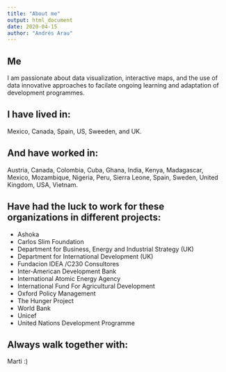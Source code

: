```yaml
---
title: "About me"
output: html_document
date: 2020-04-15
author: "Andrés Arau"
---
```



## Me

I am passionate about data visualization, interactive maps, and the use of data innovative approaches to facilate ongoing learning and adaptation of development programmes.

## I have lived in:

Mexico, Canada, Spain, US, Sweeden, and UK.

## And have worked in:

Austria, Canada, Colombia, Cuba, Ghana, India, Kenya, Madagascar, Mexico, Mozambique, Nigeria, Peru, Sierra Leone, Spain, Sweden, United Kingdom, USA, Vietnam.

## Have had the luck to work for these organizations in different projects:

* Ashoka
* Carlos Slim Foundation
* Department for Business, Energy and Industrial Strategy (UK)
* Department for International Development (UK)
* Fundacion IDEA /C230 Consultores
* Inter-American Development Bank
* International Atomic Energy Agency
* International Fund For Agricultural Development
* Oxford Policy Management
* The Hunger Project
* World Bank
* Unicef
* United Nations Development Programme


## Always walk together with:

Marti :)

